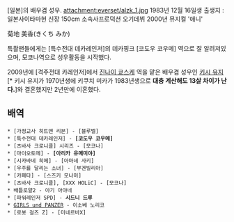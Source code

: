 [일본]의 배우겸 성우.
attachment:everset/alzk_1.jpg
1983년 12월 16일생
출생지 : 일본사이타마현
신장 150cm
소속사프로덕션 오기데뷔
2000년 뮤지컬 '애니'

菊地 美香(きくち みか)

특촬팬들에게는 [특수전대 데카레인저]의 데카핑크 [코도우 코우메] 역으로 잘 알려져있으며, 모코나역으로 성우활동을 시작했다.

2009년에 [격주전대 카레인저]에서 [[진나이 쿄스케]] 역을 맡은 배우겸 성우인 [[키시 유지]][* 키시 유지가 1970년생에 키쿠치 미카가 1983년생으로 '''대충 계산해도 13살 차이가 난다.''']와 결혼했지만 2년만에 이혼했다. 

== 배역 ==
 * [가정교사 히트맨 리본] - [블루벨]
 * [특수전대 데카레인저] - '''[코도우 코우메]'''
 * [츠바사 크로니클] 시리즈 - [모코나]
 * [마이오토메] - '''[아리카 유메미야]'''
 * [시카바네 히메] - [아마네 사키]
 * [우주를 달리는 소녀] - [부겐빌리아]
 * [카페타] - [스즈키 모나미]
 * [츠바사 크로니클], [XXX HOLiC] - [모코나]
 * 배틀로얄2 - 야기 아야네
 * [파워레인저 SPD] - '''시드니 드루'''
 * [[GIRLS und PANZER]] - 이소베 노리코
 * [로봇 걸즈 Z] - [미네르바X]
